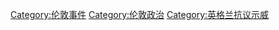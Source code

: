 [[Category:伦敦事件|Category:伦敦事件]]
[[Category:伦敦政治|Category:伦敦政治]]
[[Category:英格兰抗议示威|Category:英格兰抗议示威]]